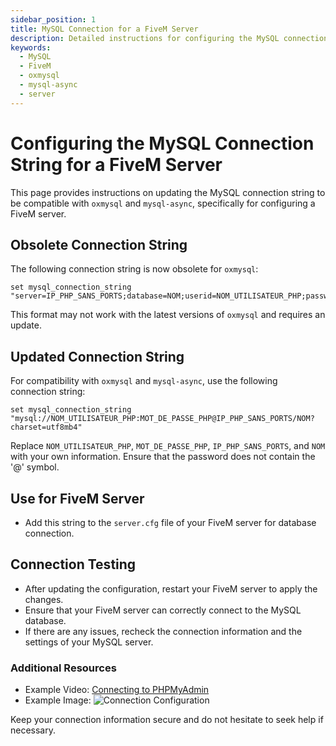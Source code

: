 ```yaml
---
sidebar_position: 1
title: MySQL Connection for a FiveM Server
description: Detailed instructions for configuring the MySQL connection string for a FiveM server
keywords:
  - MySQL
  - FiveM
  - oxmysql
  - mysql-async
  - server
---
```


# Configuring the MySQL Connection String for a FiveM Server

This page provides instructions on updating the MySQL connection string to be compatible with `oxmysql` and `mysql-async`, specifically for configuring a FiveM server.

## Obsolete Connection String

The following connection string is now obsolete for `oxmysql`:

```text
set mysql_connection_string "server=IP_PHP_SANS_PORTS;database=NOM;userid=NOM_UTILISATEUR_PHP;password=MOT_DE_PASSE_PHP"
```

This format may not work with the latest versions of `oxmysql` and requires an update.

## Updated Connection String

For compatibility with `oxmysql` and `mysql-async`, use the following connection string:

```text
set mysql_connection_string "mysql://NOM_UTILISATEUR_PHP:MOT_DE_PASSE_PHP@IP_PHP_SANS_PORTS/NOM?charset=utf8mb4"
```

Replace `NOM_UTILISATEUR_PHP`, `MOT_DE_PASSE_PHP`, `IP_PHP_SANS_PORTS`, and `NOM` with your own information. Ensure that the password does not contain the '@' symbol.

## Use for FiveM Server

- Add this string to the `server.cfg` file of your FiveM server for database connection.

## Connection Testing

- After updating the configuration, restart your FiveM server to apply the changes.
- Ensure that your FiveM server can correctly connect to the MySQL database.
- If there are any issues, recheck the connection information and the settings of your MySQL server.

### Additional Resources

- Example Video: [Connecting to PHPMyAdmin](https://www.twitch.tv/videos/1553873661)
- Example Image: ![Connection Configuration](https://cdn.discordapp.com/attachments/904885146468106280/1016760495103025185/sql_connect.png)

Keep your connection information secure and do not hesitate to seek help if necessary.
